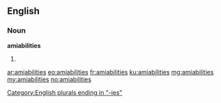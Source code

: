 ==English==

===Noun===
'''amiabilities'''

# {{plural of|amiability}}

[[Category:English plurals ending in "-ies"]]

[[ar:amiabilities]]
[[eo:amiabilities]]
[[fr:amiabilities]]
[[ku:amiabilities]]
[[mg:amiabilities]]
[[my:amiabilities]]
[[no:amiabilities]]